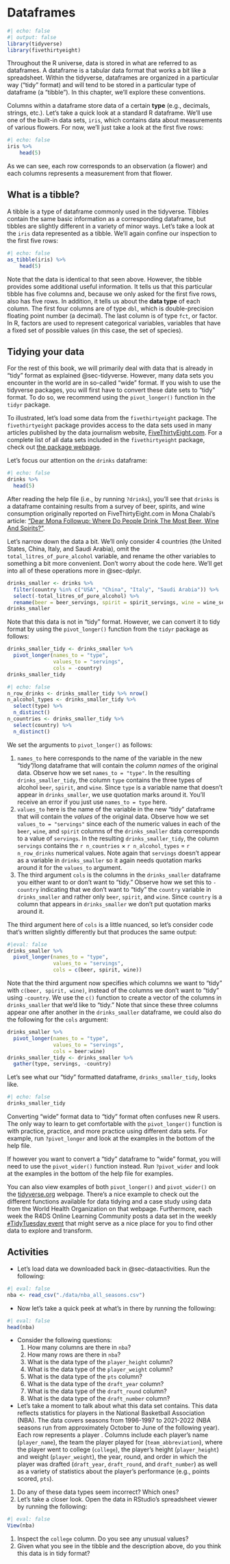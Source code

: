 # Dataframes {#sec-dataframes}

```r
#| echo: false
#| output: false
library(tidyverse)
library(fivethirtyeight)
```

Throughout the R universe, data is stored in what are referred to as dataframes.  A dataframe is a tabular data format that works a bit like a spreadsheet.  Within the tidyverse, dataframes are organized in a particular way ("tidy" format) and will tend to be stored in a particular type of dataframe (a "tibble").  In this chapter, we'll explore these conventions.

Columns within a dataframe store data of a certain **type** (e.g., decimals, strings, etc.).  Let's take a quick look at a standard R dataframe.  We'll use one of the built-in data sets, `iris`, which contains data about measurements of various flowers.  For now, we'll just take a look at the first five rows:

```r
#| echo: false
iris %>%
    head(5)
```

As we can see, each row corresponds to an observation (a flower) and each columns represents a measurement from that flower.

## What is a tibble?

A tibble is a type of dataframe commonly used in the tidyverse. Tibbles contain the same basic information as a corresponding dataframe, but tibbles are slightly different in a variety of minor ways.  Let's take a look at the `iris` data represented as a tibble.  We'll again confine our inspection to the first five rows:

```r
#| echo: false
as_tibble(iris) %>%
    head(5)
```

Note that the data is identical to that seen above.  However, the tibble provides some additional useful information.  It tells us that this particular tibble has five columns and, because we only asked for the first five rows, also has five rows.  In addition, it tells us about the **data type** of each column.  The first four columns are of type `dbl`, which is double-precision floating point number (a decimal).  The last column is of type `fct`, or factor.  In R, factors are used to represent categorical variables, variables that have a fixed set of possible values (in this case, the set of species).



## Tidying your data

For the rest of this book, we will primarily deal with data that is already in "tidy" format as explained @sec-tidyverse. However, many data sets you encounter in the world are in so-called "wide" format.  If you wish to use the tidyverse packages, you will first have to convert these date sets to "tidy" format. To do so, we recommend using the `pivot_longer()` function in the `tidyr` package.

To illustrated, let's load some data from the `fivethirtyeight` package. The `fivethirtyeight` package provides access to the data sets used in many articles published by the data journalism website, [FiveThirtyEight.com](https://fivethirtyeight.com/). For a complete list of all data sets included in the `fivethirtyeight` package, check out [the package webpage](https://fivethirtyeight-r.netlify.app/articles/fivethirtyeight.html).

Let's focus our attention on the `drinks` dataframe:

```r
#| echo: false
drinks %>%
  head(5)
```

After reading the help file (i.e., by running `?drinks`), you'll see that `drinks` is a dataframe containing results from a survey of beer, spirits, and wine consumption originally reported on FiveThirtyEight.com in Mona Chalabi's article: ["Dear Mona Followup: Where Do People Drink The Most Beer, Wine And Spirits?"](https://fivethirtyeight.com/features/dear-mona-followup-where-do-people-drink-the-most-beer-wine-and-spirits/).

Let's narrow down the data a bit.  We'll only consider 4 countries (the United States, China, Italy, and Saudi Arabia), omit the `total_litres_of_pure_alcohol` variable, and rename the other variables to something a bit more convenient.  Don't worry about the code here.  We'll get into all of these operations more in @sec-dplyr.

```r
drinks_smaller <- drinks %>% 
  filter(country %in% c("USA", "China", "Italy", "Saudi Arabia")) %>% 
  select(-total_litres_of_pure_alcohol) %>% 
  rename(beer = beer_servings, spirit = spirit_servings, wine = wine_servings)
drinks_smaller
```

Note that this data is not in "tidy" format.  However, we can convert it to tidy format by using the `pivot_longer()` function from the `tidyr` package as follows:

```r
drinks_smaller_tidy <- drinks_smaller %>% 
  pivot_longer(names_to = "type", 
               values_to = "servings", 
               cols = -country)
drinks_smaller_tidy
```

```r
#| echo: false
n_row_drinks <- drinks_smaller_tidy %>% nrow()
n_alcohol_types <- drinks_smaller_tidy %>%
  select(type) %>%
  n_distinct()
n_countries <- drinks_smaller_tidy %>%
  select(country) %>%
  n_distinct()
```

We set the arguments to `pivot_longer()` as follows:

1. `names_to` here corresponds to the name of the variable in the new "tidy"/long dataframe that will contain the *column names* of the original data. Observe how we set `names_to = "type"`. In the resulting `drinks_smaller_tidy`, the column `type` contains the three types of alcohol `beer`, `spirit`, and `wine`. Since `type` is a variable name that doesn't appear in `drinks_smaller`, we use quotation marks around it. You'll receive an error if you just use `names_to = type` here.
1. `values_to` here is the name of the variable in the new "tidy" dataframe that will contain the *values* of the original data. Observe how we set `values_to = "servings"` since each of the numeric values in each of the `beer`, `wine`, and `spirit` columns of the `drinks_smaller` data corresponds to a value of `servings`. In the resulting `drinks_smaller_tidy`, the column `servings` contains the `r n_countries` $\times$ `r n_alcohol_types` = `r n_row_drinks` numerical values. Note again that `servings` doesn't appear as a variable in `drinks_smaller` so it again needs quotation marks around it for the `values_to` argument.
1. The third argument `cols` is the columns in the `drinks_smaller` dataframe you either want to or don't want to "tidy." Observe how we set this to `-country` indicating that we don't want to "tidy" the `country` variable in `drinks_smaller` and rather only `beer`, `spirit`, and `wine`. Since `country` is a column that appears in `drinks_smaller` we don't put quotation marks around it.

The third argument here of `cols` is a little nuanced, so let's consider code that's written slightly differently but that produces the same output: 

```r
#|eval: false
drinks_smaller %>% 
  pivot_longer(names_to = "type", 
               values_to = "servings", 
               cols = c(beer, spirit, wine))
```

Note that the third argument now specifies which columns we want to "tidy" with `c(beer, spirit, wine)`, instead of the columns we don't want to "tidy" using `-country`. We use the `c()` function to create a vector of the columns in `drinks_smaller` that we'd like to "tidy." Note that since these three columns appear one after another in the `drinks_smaller` dataframe, we could also do the following for the `cols` argument:

```r
drinks_smaller %>% 
  pivot_longer(names_to = "type", 
               values_to = "servings", 
               cols = beer:wine)
drinks_smaller_tidy <- drinks_smaller %>%
  gather(type, servings, -country)
```

Let's see what our "tidy" formatted dataframe, `drinks_smaller_tidy`, looks like.

```r
#| echo: false
drinks_smaller_tidy
```

Converting "wide" format data to "tidy" format often confuses new R users. The only way to learn to get comfortable with the `pivot_longer()` function is with practice, practice, and more practice using different data sets. For example, run `?pivot_longer` and look at the examples in the bottom of the help file.

If however you want to convert a "tidy" dataframe to "wide" format, you will need to use the `pivot_wider()` function instead. Run `?pivot_wider` and look at the examples in the bottom of the help file for examples.

You can also view examples of both `pivot_longer()` and `pivot_wider()` on the [tidyverse.org](https://tidyr.tidyverse.org/dev/articles/pivot.html#pew) webpage. There's a nice example to check out the different functions available for data tidying and a case study using data from the World Health Organization on that webpage. Furthermore, each week the R4DS Online Learning Community posts a data set in the weekly [`#`TidyTuesday event](https://github.com/rfordatascience/tidytuesday) that might serve as a nice place for you to find other data to explore and transform. 

## Activities {#sec-tibblesactivities}

- Let's load data we downloaded back in @sec-dataactivities. Run the following:

```r
#| eval: false
nba <- read_csv("./data/nba_all_seasons.csv")
```

- Now let's take a quick peek at what's in there by running the following:

```r
#| eval: false
head(nba)
```

- Consider the following questions:
    1. How many columns are there in `nba`?
    1. How many rows are there in `nba`?
    1. What is the data type of the `player_height` column?
    1. What is the data type of the `player_weight` column?
    1. What is the data type of the `pts` column?
    1. What is the data type of the `draft_year` column?
    1. What is the data type of the `draft_round` column?
    1. What is the data type of the `draft_number` column?

- Let's take a moment to talk about what this data set contains. This data reflects statistics for players in the National Basketball Association (NBA).  The data covers seasons from 1996-1997 to 2021-2022 (NBA seasons run from approximately October to June of the following year). Each row represents a player .  Columns include each player's name (`player_name`), the team the player played for (`team_abbreviation`), where the player went to college (`college`), the player's height (`player_height`) and weight (`player_weight`), the year, round, and order in which the player was drafted (`draft_year`, `draft_round`, and `draft_number`) as well as a variety of statistics about the player's performance (e.g., points scored, `pts`). 

1. Do any of these data types seem incorrect? Which ones?
1. Let's take a closer look.  Open the data in RStudio's spreadsheet viewer by running the following:

```r
#| eval: false
View(nba)
```

1. Inspect the `college` column. Do you see any unusual values?
1. Given what you see in the tibble and the description above, do you think this data is in tidy format?